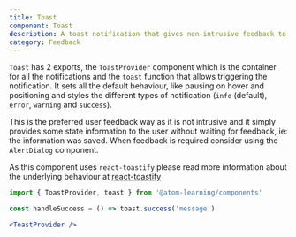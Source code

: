 ```yaml
---
title: Toast
component: Toast
description: A toast notification that gives non-intrusive feedback to the user and times out automatically
category: Feedback
---
```


`Toast` has 2 exports, the `ToastProvider` component which is the container for all the notifications and the `toast` function that allows triggering the notification. It sets all the default behaviour, like pausing on hover and positioning and styles the different types of notification (`info` (default), `error`, `warning` and `success`).

This is the preferred user feedback way as it is not intrusive and it simply provides some state information to the user without waiting for feedback, ie: the information was saved. When feedback is required consider using the `AlertDialog` component.

As this component uses `react-toastify` please read more information about the underlying behaviour at [react-toastify](https://fkhadra.github.io/react-toastify/introduction/)

```jsx preview
import { ToastProvider, toast } from '@atom-learning/components'

const handleSuccess = () => toast.success('message')

<ToastProvider />
```
